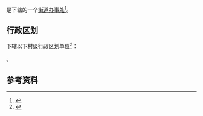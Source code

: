 {{中国乡级行政区|42/10/02/008/000}}

'''{{PAGENAMEBASE}}'''是{{PRC admin/fullname|42/10/02/008/000|3}}下辖的一个[[街道办事处|街道办事处]]<ref>{{PRC admin/ref sgc|{{PRC admin/parent|42/10/02/008/000}}}}</ref>。

== 行政区划 ==
{{PAGENAMEBASE}}下辖以下村级行政区划单位<ref>{{PRC admin/ref sgc|42/10/02/008/000}}</ref>：

{{PRC admin/children|42/10/02/008/000}}。

== 参考资料 ==
{{reflist}}

{{湖北行政区划小作品}}
{{PRC admin/navcat|42/10/02/008/000}}